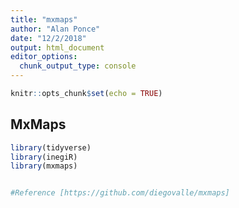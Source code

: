 ```yaml
---
title: "mxmaps"
author: "Alan Ponce"
date: "12/2/2018"
output: html_document
editor_options: 
  chunk_output_type: console
---
```


```r
knitr::opts_chunk$set(echo = TRUE)
```

## MxMaps


```r
library(tidyverse)
library(inegiR)
library(mxmaps)


#Reference [https://github.com/diegovalle/mxmaps]
```



